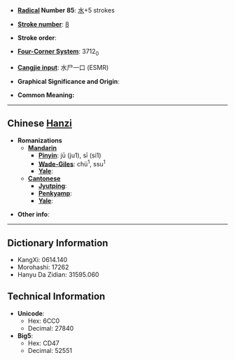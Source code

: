 * '''[[Wiktionary:Chinese radical index| Radical]] Number 85''': [[Wiktionary:Chinese radical index 水|水]]+5 strokes

* '''[[Wiktionary:Chinese total strokes index|Stroke number]]''': [[Wiktionary:Chinese total strokes index 8|8]]

* '''Stroke order''': 

* '''[[Wiktionary:Chinese four corner index|Four-Corner System]]''': 3712<sub>0</sub>

* '''[[Wiktionary:Chinese Cangjie index|Cangjie input]]''': 水尸一口 (ESMR)

* '''Graphical Significance and Origin''': 

* '''Common Meaning:''' {{substub}}

----

==Chinese [[Hanzi]]==

* '''Romanizations'''
** '''[[Mandarin]]'''
*** '''[[Pinyin]]''': jū (ju1), sī (si1)
*** '''[[Wade-Giles]]''': chü<sup>1</sup>, ssu<sup>1</sup>
*** '''[[Yale]]''': 
** '''[[Cantonese]]'''
*** '''[[Jyutping]]''':
*** '''[[Penkyamp]]''': 
*** '''[[Yale]]''': 

* '''Other info''': 

----

==Dictionary Information==

* KangXi: 0614.140
* Morohashi: 17262
* Hanyu Da Zidian: 31595.060

==Technical Information==

* '''Unicode''':
** Hex: 6CC0
** Decimal: 27840
* '''Big5''':
** Hex: CD47
** Decimal: 52551